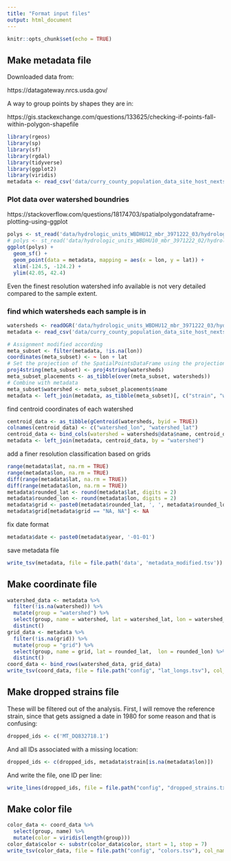 ```yaml
---
title: "Format input files"
output: html_document
---
```


```r
knitr::opts_chunk$set(echo = TRUE)
```


## Make metadata file

Downloaded data from:

https://datagateway.nrcs.usda.gov/

A way to group points by shapes they are in:

https://gis.stackexchange.com/questions/133625/checking-if-points-fall-within-polygon-shapefile

```r
library(rgeos)
library(sp)
library(sf)
library(rgdal)
library(tidyverse)
library(ggplot2)
library(viridis)
metadata <- read_csv('data/curry_county_population_data_site_host_nextstrain.csv')
```

### Plot data over watershed boundries

https://stackoverflow.com/questions/18174703/spatialpolygondataframe-plotting-using-ggplot

```r
polys <- st_read('data/hydrologic_units_WBDHU12_mbr_3971222_03/hydrologic_units/wbdhu12_a_mbr.shp')
# polys <- st_read('data/hydrologic_units_WBDHU10_mbr_3971222_02/hydrologic_units/wbdhu10_a_mbr.shp')
ggplot(polys) +
  geom_sf() + 
  geom_point(data = metadata, mapping = aes(x = lon, y = lat)) + 
  xlim(-124.5, -124.2) +
  ylim(42.05, 42.4)
```

Even the finest resolution watershed info available is not very detailed compared to the sample extent.


### find which watersheds each sample is in

```r
watersheds <- readOGR('data/hydrologic_units_WBDHU12_mbr_3971222_03/hydrologic_units/wbdhu12_a_mbr.shp')
metadata <- read_csv('data/curry_county_population_data_site_host_nextstrain.csv')

# Assignment modified according
meta_subset <- filter(metadata, !is.na(lon))
coordinates(meta_subset) <- ~ lon + lat
# Set the projection of the SpatialPointsDataFrame using the projection of the shapefile
proj4string(meta_subset) <- proj4string(watersheds)
meta_subset_placements <- as_tibble(over(meta_subset, watersheds))
# Combine with metadata
meta_subset$watershed <- meta_subset_placements$name
metadata <- left_join(metadata, as_tibble(meta_subset)[, c("strain", "watershed")], by = "strain")
```

find centroid coordinates of each watershed

```r
centroid_data <- as_tibble(gCentroid(watersheds, byid = TRUE))
colnames(centroid_data) <- c("watershed_lon", "watershed_lat")
centroid_data <- bind_cols(watershed = watersheds@data$name, centroid_data)
metadata <- left_join(metadata, centroid_data, by = "watershed")
```


add a finer resolution classification based on grids

```r
range(metadata$lat, na.rm = TRUE)
range(metadata$lon, na.rm = TRUE)
diff(range(metadata$lat, na.rm = TRUE))
diff(range(metadata$lon, na.rm = TRUE))
metadata$rounded_lat <- round(metadata$lat, digits = 2)
metadata$rounded_lon <- round(metadata$lon, digits = 2)
metadata$grid <- paste0(metadata$rounded_lat, ', ', metadata$rounded_lon)
metadata$grid[metadata$grid == "NA, NA"] <- NA
```

fix date format

```r
metadata$date <- paste0(metadata$year, '-01-01')
```

save metadata file

```r
write_tsv(metadata, file = file.path('data', 'metadata_modified.tsv'))
```


## Make coordinate file

```r
watershed_data <- metadata %>%
  filter(!is.na(watershed)) %>%
  mutate(group = "watershed") %>%
  select(group, name = watershed, lat = watershed_lat, lon = watershed_lon) %>%
  distinct()
grid_data <- metadata %>%
  filter(!is.na(grid)) %>%
  mutate(group = "grid") %>%
  select(group, name = grid, lat = rounded_lat,  lon = rounded_lon) %>%
  distinct()
coord_data <- bind_rows(watershed_data, grid_data)
write_tsv(coord_data, file = file.path("config", "lat_longs.tsv"), col_names = FALSE)
```


## Make dropped strains file

These will be filtered out of the analysis.
First, I will remove the reference strain, since that gets assigned a date in 1980 for some reason and that is confusing:

```r
dropped_ids <- c('MT_DQ832718.1')
```

And all IDs associated with a missing location:

```r
dropped_ids <- c(dropped_ids, metadata$strain[is.na(metadata$lon)])
```

And write the file, one ID per line:

```r
write_lines(dropped_ids, file = file.path("config", "dropped_strains.txt"))
```


## Make color file

```r
color_data <- coord_data %>%
  select(group, name) %>%
  mutate(color = viridis(length(group)))
color_data$color <- substr(color_data$color, start = 1, stop = 7)
write_tsv(color_data, file = file.path("config", "colors.tsv"), col_names = FALSE)
```


